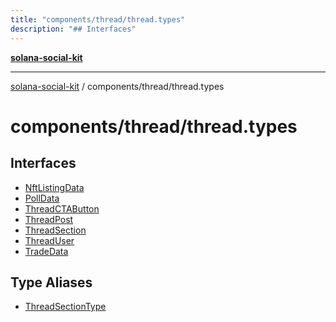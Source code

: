 ```yaml
---
title: "components/thread/thread.types"
description: "## Interfaces"
---
```


[**solana-social-kit**](../../../README.mdx)

***

[solana-social-kit](../../../README.mdx) / components/thread/thread.types

# components/thread/thread.types

## Interfaces

- [NftListingData](interfaces/NftListingData.mdx)
- [PollData](interfaces/PollData.mdx)
- [ThreadCTAButton](interfaces/ThreadCTAButton.mdx)
- [ThreadPost](interfaces/ThreadPost.mdx)
- [ThreadSection](interfaces/ThreadSection.mdx)
- [ThreadUser](interfaces/ThreadUser.mdx)
- [TradeData](interfaces/TradeData.mdx)

## Type Aliases

- [ThreadSectionType](type-aliases/ThreadSectionType.mdx)
